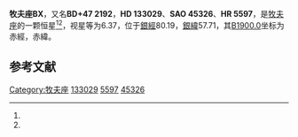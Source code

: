 {{Starbox begin
| name = 牧夫座BX
}}
{{Starbox observe
| epoch = [[J2000.0|J2000.0]]
| constell = [[牧夫座|牧夫座]]<ref name=SIMBAD>{{cite web
 | url=http://simbad.u-strasbg.fr/simbad/sim-id?Ident=HR+5597
 | title=Pulsating variable Star
 | publisher=Centre de Données astronomiques de Strasbourg
 | work=SIMBAD
 | accessdate=2012-07-13
 | archive-date=2016-03-17
 | archive-url=https://web.archive.org/web/20160317094930/http://simbad.u-strasbg.fr/simbad/sim-id?Ident=HR+5597
 | dead-url=no
 }}</ref><ref name=DATA>{{cite web
 | url=http://vizier.u-strasbg.fr/viz-bin/VizieR-5?-out.add=.&-source=5050&-corr=PK=HR&-out.max=9999&HR=5597
 | title=VizieR Detailed Page
 | accessdate=2012-07-13
 | archive-date=2016-03-05
 | archive-url=https://web.archive.org/web/20160305202709/http://vizier.u-strasbg.fr/viz-bin/VizieR-5?-out.add=.&-source=5050&-corr=PK=HR&-out.max=9999&HR=5597
 | dead-url=no
 }}</ref>
| 星官 = 
| ra = {{RA|15|0|38.7}}<ref name=SIMBAD /><ref name=DATA />
| dec = {{DEC|+47|16|40}}<ref name=SIMBAD /><ref name=DATA />
| appmag_v = 6.37<ref name=SIMBAD /><ref name=DATA />
}}
{{Starbox character
| class = B9pSiSrCr<ref name=SIMBAD /><ref name=DATA />
| b-v = -0.14<ref name=SIMBAD /><ref name=DATA />
| u-b = -0.27<ref name=SIMBAD /><ref name=DATA />
| r-i = <ref name=SIMBAD /><ref name=DATA />
| variable = 
}}
{{Starbox astrometry
| radial_v = -0.27
| prop_mo_ra = -14
| parallax = 
| p_error = 
}}
{{Starbox catalog
| names =BD+47 2192，[[SAO星表|SAO]] 45326，[[HD星表|HD]] 133029，[[HR星表|HR]] 5597}}
{{Starbox reference |Simbad=HR+5597}}
{{Starbox end}}

'''牧夫座BX'''，又名'''BD+47 2192'''，'''HD 133029'''、'''SAO 45326'''、'''HR 5597'''，是[[牧夫座|牧夫座]]的一颗恒星<ref name=SIMBAD /><ref name=DATA />，视星等为6.37，位于[[銀道座標系|銀經]]80.19，[[銀道座標系|銀緯]]57.71，其[[B1900.0|B1900.0]]坐标为赤經{{RA|14|57|14}}，赤緯{{DEC|+47|57.71|21}}。

== 参考文献 ==
{{reflist}}

{{star-stub}}

{{牧夫座恒星}}
[[Category:牧夫座|Category:牧夫座]]
[[Category:HD和HDE天體|133029]]
[[Category:HR天體|5597]]
[[Category:SAO天體|45326]]